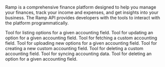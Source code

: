 Ramp is a comprehensive finance platform designed to help you manage
    your finances, track your income and expenses, and get insights into
    your business. The Ramp API provides developers with the tools to
    interact with the platform programmatically.

<Accordion title="Options for Custom Accounting Field">
Tool for listing options for a given accounting field.
</Accordion>

<Accordion title="Update Accounting Field Option">
Tool for updating an option for a given accounting field.
</Accordion>

<Accordion title="Fetch Custom Accounting Field">
Tool for fetching a custom accounting field.
</Accordion>

<Accordion title="Upload New Options for Custom Accounting Field">
Tool for uploading new options for a given accounting field.
</Accordion>

<Accordion title="Create New Custom Accounting Field">
Tool for creating a new custom accounting field.
</Accordion>

<Accordion title="Delete Custom Accounting Field">
Tool for deleting a custom accounting field.
</Accordion>

<Accordion title="Accounting Sync">
Tool for syncing accounting data.
</Accordion>

<Accordion title="Delete Custom Accounting Field Option">
Tool for deleting an option for a given accounting field.
</Accordion>

